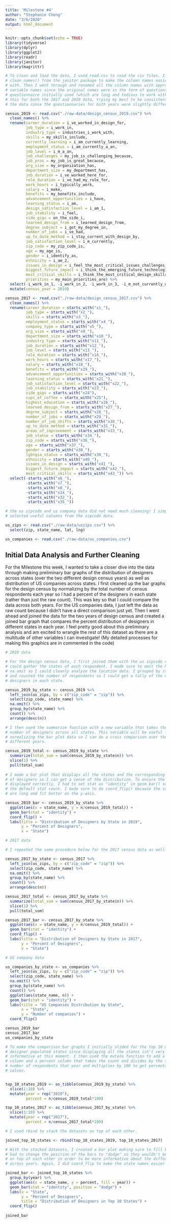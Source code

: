 ```yaml
---
title: 'Milestone #4'
author: "Stephanie Cheng"
date: "3/6/2020"
output: html_document
---
```


```r
knitr::opts_chunk$set(echo = TRUE)
library(tidyverse)
library(dplyr)
library(ggplot2)
library(readr)
library(janitor)
library(magrittr)
```

```r

# To clean and load the data, I used read.csv to read the csv files. I then used
# clean_names() from the janitor package to make the column names easier to work
# with. Then I went through and renamed all the column names with appropriate
# variable names since the original names were in the form of questions that the
# questionnaire initially used (which are long and tedious to work with). I did
# this for both the 2017 and 2019 data, trying my best to be consistent across
# the data since the questionnaries for both years were slightly different.

census_2019 <- read.csv("./raw-data/design_census_2019.csv") %>%
  clean_names() %>%
  rename(career_duration = i_ve_worked_in_design_for,
         job_type = i_work_in,
         industry_type = industries_i_work_with,
         skills = my_skills_include,
         currently_learning = i_am_currently_learning,
         employment_status = i_am_currently_a_an,
         job_level = i_m_a_an,
         job_challenges = my_job_is_challenging_because,
         job_pros = my_job_is_great_because,
         org_size = my_organization_has,
         department_size = my_department_has,
         job_duration = i_ve_worked_here_for,
         role_duration = i_ve_had_my_role_for,
         work_hours = i_typically_work,
         salary = i_make,
         benefits = my_benefits_include,
         advancement_opportunities = i_have,
         learning_status = i_am,
         design_satisfaction_level = i_am_1,
         job_stability = i_feel,
         side_gigs = on_the_side_i,
         learned_design_from = i_learned_design_from,
         degree_subject = i_got_my_degree_in,
         number_of_jobs = i_ve_had,
         up_to_date_method = i_stay_current_with_design_by,
         job_satisfaction_level = i_m_currently,
         zip_code = my_zip_code_is,
         age = my_age_is,
         gender = i_identify_as,
         ethnicity = i_am_2,
         issues_in_design = i_feel_the_most_critical_issues_challenges_currently_facing_design_are,
         biggest_future_impact = i_think_the_emerging_future_technologies_that_will_have_the_biggest_impact_on_design_are,
         most_critical_skills = i_think_the_most_critical_design_skills_for_the_future_will_be,
         priorities = my_main_priorities_are) %>%
  select(-i_work_in_1, -i_work_in_2, -i_work_in_3, -i_m_not_currently_working_because, -i_feel_the_most_critical_issues_challenges_currently_facing_design_are_1) %>%
  mutate(census_year = 2019)

census_2017 <- read.csv("./raw-data/design_census_2017.csv") %>%
  clean_names() %>%
  rename(career_duration = starts_with("x1_"),
         job_type = starts_with("x2_"),
         skills = starts_with("x3_"),
         employment_status = starts_with("x4_"),
         company_type = starts_with("x5_"),
         org_size = starts_with("x9_"),
         department_size = starts_with("x10_"),
         industry_type = starts_with("x11_"),
         job_duration = starts_with("x12_"),
         job_level = starts_with("x13_"),
         role_duration = starts_with("x16_"),
         work_hours = starts_with("x17_"),
         salary = starts_with("x18_"),
         benefits = starts_with("x19_"),
         advancement_opportunities = starts_with("x20_"),
         learning_status = starts_with("x21_"),
         job_satisfaction_level = starts_with("x22_"),
         job_stability = starts_with("x23_"),
         side_gigs = starts_with("x24"),
         cups_of_coffee = starts_with("x25"),
         highest_education = starts_with("x26_"),
         learned_design_from = starts_with("x27_"),
         degree_subject = starts_with("x28_"),
         number_of_jobs = starts_with("x29_"),
         number_of_job_shifts = starts_with("x30_"),
         up_to_date_method = starts_with("x31_"),
         areas_of_improvement = starts_with("x33_"),
         job_status = starts_with("x34_"),
         zip_code = starts_with("x36_"),
         age = starts_with("x37_"),
         gender = starts_with("x38_"),
         lgbtqia_status = starts_with("x39_"),
         ethnicity = starts_with("x40_"),
         issues_in_design = starts_with("x41_"),
         biggest_future_impact = starts_with("x42_"),
         most_critical_skills = starts_with("x43_")) %>%
  select(-starts_with("x6_"),
         -starts_with("x7_"),
         -starts_with("x8_"),
         -starts_with("x14_"),
         -starts_with("x32_"),
         -starts_with("x35_"))

# the us zipcode and us company data did not need much cleaning! I simply
# selected useful columns from the zipcode data.

us_zips <- read.csv("./raw-data/uszips.csv") %>%
  select(zip, state_name, lat, lng)

us_companies <- read.csv("./raw-data/us_companies.csv")
```

## Initial Data Analysis and Further Cleaning
For the Milestone this week, I wanted to take a closer dive into the data
through making preliminary bar graphs of the distribution of designers across
states (over the two different design census years) as well as distribution of
US companies across states. I first cleaned up the bar graphs for the design
census by normalizing by the total number of census respondents each year so I
had a percent of the designers in each state (rather than just the raw count).
This was key so that I could compare the data across both years. For the US
companies data, I just left the data as raw count because I didn't have a direct
comparison just yet. Then I went ahead and joined the data for the two years of
design census and created a joined bar graph that compares the percent
distribution of designers in different states in each year. I feel pretty good
about this preliminary analysis and am excited to wrangle the rest of this
dataset as there are a multitude of other variables I can investigate! (My
detailed processes for making this graphics are in commented in the code)


```r

# 2019 data

# For the design census data, I first joined them with the us zipcode data so I
# could gather the states of each respondent. I made sure to omit the NAs using
# na.omit so I could cleanly analyze the location data. I grouped by state_name
# and counted the number of respondents so I could get a tally of the number of
# designers in each state.

census_2019_by_state <- census_2019 %>%
  left_join(us_zips, by = c("zip_code" = "zip")) %>%
  select(zip_code, state_name) %>%
  na.omit() %>%
  group_by(state_name) %>%
  count() %>%
  arrange(desc(n))

# I then used the summarize function with a new variable that takes the total
# number of designers across all states. This variable will be useful for
# normalizing the bar plot data so I can do a cross comparison over the two
# different years.

census_2019_total <- census_2019_by_state %>%
  summarize(total_sum = sum(census_2019_by_state$n)) %>%
  slice(1) %>%
  pull(total_sum)
  
# I made a bar plot that displays all the states and the corresponding percent
# of designers so I can get a sense of the distribution. To ensure the plot
# displayed correctly, I had to set stat as "identity" in geom_bar() so it's not
# the default stat count. I made sure to do coord_flip() because the state names
# are long and fit better on the y-axis.

census_2019_bar <- census_2019_by_state %>%
  ggplot(aes(x = state_name, y = n/census_2019_total)) +
  geom_bar(stat = "identity") +
  coord_flip() +
  labs(title = "Distribution of Designers by State in 2019",
       y = "Percent of Designers",
       x = "State")

# 2017 data

# I repeated the same procedure below for the 2017 census data as well.

census_2017_by_state <- census_2017 %>%
  left_join(us_zips, by = c("zip_code" = "zip")) %>%
  select(zip_code, state_name) %>%
  na.omit() %>%
  group_by(state_name) %>%
  count() %>%
  arrange(desc(n))

census_2017_total <- census_2017_by_state %>%
  summarize(total_sum = sum(census_2017_by_state$n)) %>%
  slice(1) %>%
  pull(total_sum)

census_2017_bar <- census_2017_by_state %>%
  ggplot(aes(x = state_name, y = n/census_2019_total)) +
  geom_bar(stat = "identity") +
  coord_flip() +
  labs(title = "Distribution of Designers by State in 2017",
       y = "Percent of Designers",
       x = "State")

# US company data

us_companies_by_state <- us_companies %>%
  left_join(us_zips, by = c("zip_code" = "zip")) %>%
  select(zip_code, state_name) %>%
  na.omit() %>%
  group_by(state_name) %>%
  count() %>%
  ggplot(aes(state_name, n)) +
  geom_bar(stat = "identity") +
  labs(title = "US Companies Distribution by State",
       x = "State",
       y = "Number of companies") +
  coord_flip()

census_2019_bar
census_2017_bar
us_companies_by_state
```

```r

# To make the comparison bar graphs I initially slided for the top 10 most
# designer populated states since displaying all the states isn't very
# informative at this moment. I then used the mutate function to add a year
# column and a percent column that takes the count and divides by the total
# number of respondents that year and multiplies by 100 to get percentage
# values.


top_10_states_2019 <- as_tibble(census_2019_by_state) %>%
  slice(1:10) %>%
  mutate(year = rep("2019"),
         percent = n/census_2019_total*100)

top_10_states_2017 <- as_tibble(census_2017_by_state) %>%
  slice(1:10) %>%
  mutate(year = rep("2017"),
         percent = n/census_2017_total*100)

# I used rbind to stack the datasets on top of each other.

joined_top_10_states <- rbind(top_10_states_2019, top_10_states_2017)

# With the stacked datasets, I created a bar plot making sure to fill by year. I
# had to change the position of the bars to "dodge" so they wouldn't be stacked
# on top of each other in order to be more informative about the differences
# across years. Again, I did coord_flip to make the state names easier to read.

joined_bar <- joined_top_10_states %>%
  group_by(year) %>%
  ggplot(aes(x = state_name, y = percent, fill = year)) +
  geom_bar(stat = "identity", position = "dodge") +
  labs(x = "State",
       y = "Percent of Designers",
       title = "Distribution of Designers in Top 10 States") +
  coord_flip()
  
joined_bar
```




